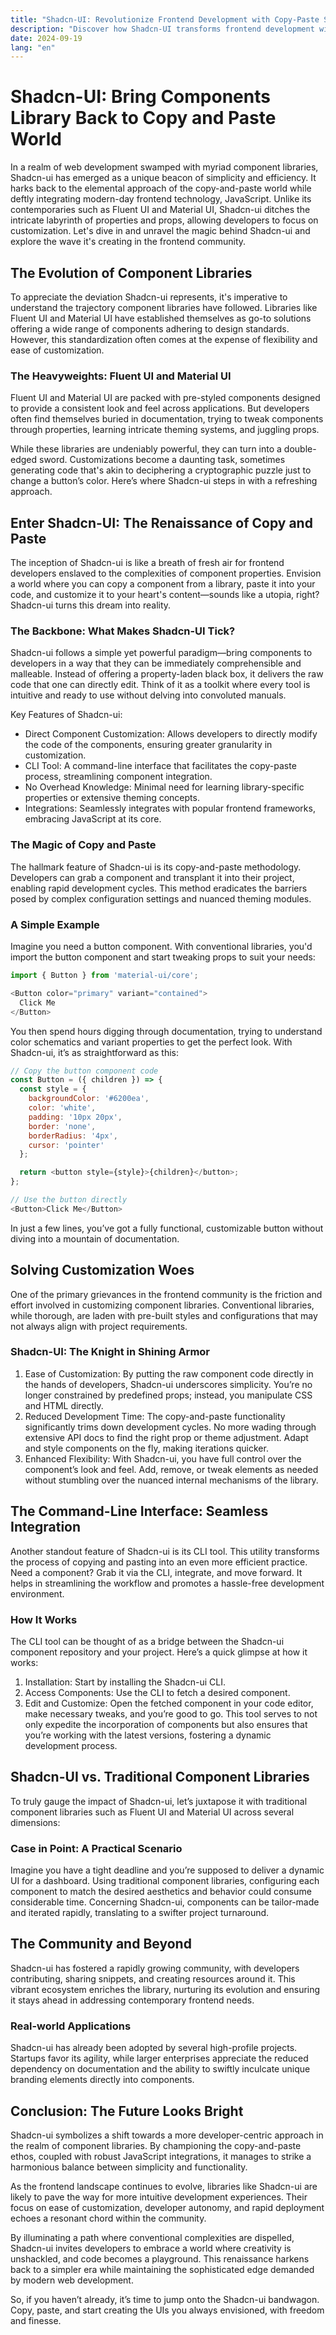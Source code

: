 ```yaml
---
title: "Shadcn-UI: Revolutionize Frontend Development with Copy-Paste Simplicity"
description: "Discover how Shadcn-UI transforms frontend development with its copy-and-paste component library, offering unparalleled simplicity and flexibility. Learn how it stands out in the JavaScript ecosystem."
date: 2024-09-19
lang: "en"
---
```


# Shadcn-UI: Bring Components Library Back to Copy and Paste World

In a realm of web development swamped with myriad component libraries, Shadcn-ui has emerged as a unique beacon of simplicity and efficiency. It harks back to the elemental approach of the copy-and-paste world while deftly integrating modern-day frontend technology, JavaScript. Unlike its contemporaries such as Fluent UI and Material UI, Shadcn-ui ditches the intricate labyrinth of properties and props, allowing developers to focus on customization. Let's dive in and unravel the magic behind Shadcn-ui and explore the wave it's creating in the frontend community.

## The Evolution of Component Libraries

To appreciate the deviation Shadcn-ui represents, it's imperative to understand the trajectory component libraries have followed. Libraries like Fluent UI and Material UI have established themselves as go-to solutions offering a wide range of components adhering to design standards. However, this standardization often comes at the expense of flexibility and ease of customization.

### The Heavyweights: Fluent UI and Material UI

Fluent UI and Material UI are packed with pre-styled components designed to provide a consistent look and feel across applications. But developers often find themselves buried in documentation, trying to tweak components through properties, learning intricate theming systems, and juggling props.

While these libraries are undeniably powerful, they can turn into a double-edged sword. Customizations become a daunting task, sometimes generating code that's akin to deciphering a cryptographic puzzle just to change a button’s color. Here’s where Shadcn-ui steps in with a refreshing approach.

## Enter Shadcn-UI: The Renaissance of Copy and Paste

The inception of Shadcn-ui is like a breath of fresh air for frontend developers enslaved to the complexities of component properties. Envision a world where you can copy a component from a library, paste it into your code, and customize it to your heart's content—sounds like a utopia, right? Shadcn-ui turns this dream into reality.

### The Backbone: What Makes Shadcn-UI Tick?

Shadcn-ui follows a simple yet powerful paradigm—bring components to developers in a way that they can be immediately comprehensible and malleable. Instead of offering a property-laden black box, it delivers the raw code that one can directly edit. Think of it as a toolkit where every tool is intuitive and ready to use without delving into convoluted manuals.

Key Features of Shadcn-ui:

- Direct Component Customization: Allows developers to directly modify the code of the components, ensuring greater granularity in customization.
- CLI Tool: A command-line interface that facilitates the copy-paste process, streamlining component integration.
- No Overhead Knowledge: Minimal need for learning library-specific properties or extensive theming concepts.
- Integrations: Seamlessly integrates with popular frontend frameworks, embracing JavaScript at its core.
### The Magic of Copy and Paste

The hallmark feature of Shadcn-ui is its copy-and-paste methodology. Developers can grab a component and transplant it into their project, enabling rapid development cycles. This method eradicates the barriers posed by complex configuration settings and nuanced theming modules.

### A Simple Example

Imagine you need a button component. With conventional libraries, you'd import the button component and start tweaking props to suit your needs:

```javascript
import { Button } from 'material-ui/core';

<Button color="primary" variant="contained">
  Click Me
</Button>
```

You then spend hours digging through documentation, trying to understand color schematics and variant properties to get the perfect look. With Shadcn-ui, it’s as straightforward as this:

```javascript
// Copy the button component code
const Button = ({ children }) => {
  const style = {
    backgroundColor: '#6200ea',
    color: 'white',
    padding: '10px 20px',
    border: 'none',
    borderRadius: '4px',
    cursor: 'pointer'
  };

  return <button style={style}>{children}</button>;
};

// Use the button directly
<Button>Click Me</Button>
```

In just a few lines, you’ve got a fully functional, customizable button without diving into a mountain of documentation.

## Solving Customization Woes

One of the primary grievances in the frontend community is the friction and effort involved in customizing component libraries. Conventional libraries, while thorough, are laden with pre-built styles and configurations that may not always align with project requirements.

### Shadcn-UI: The Knight in Shining Armor

1. Ease of Customization: By putting the raw component code directly in the hands of developers, Shadcn-ui underscores simplicity. You’re no longer constrained by predefined props; instead, you manipulate CSS and HTML directly.
1. Reduced Development Time: The copy-and-paste functionality significantly trims down development cycles. No more wading through extensive API docs to find the right prop or theme adjustment. Adapt and style components on the fly, making iterations quicker.
1. Enhanced Flexibility: With Shadcn-ui, you have full control over the component’s look and feel. Add, remove, or tweak elements as needed without stumbling over the nuanced internal mechanisms of the library.
## The Command-Line Interface: Seamless Integration

Another standout feature of Shadcn-ui is its CLI tool. This utility transforms the process of copying and pasting into an even more efficient practice. Need a component? Grab it via the CLI, integrate, and move forward. It helps in streamlining the workflow and promotes a hassle-free development environment.

### How It Works

The CLI tool can be thought of as a bridge between the Shadcn-ui component repository and your project. Here’s a quick glimpse at how it works:

1. Installation: Start by installing the Shadcn-ui CLI.
1. Access Components: Use the CLI to fetch a desired component.
1. Edit and Customize: Open the fetched component in your code editor, make necessary tweaks, and you’re good to go.
This tool serves to not only expedite the incorporation of components but also ensures that you’re working with the latest versions, fostering a dynamic development process.

## Shadcn-UI vs. Traditional Component Libraries

To truly gauge the impact of Shadcn-ui, let’s juxtapose it with traditional component libraries such as Fluent UI and Material UI across several dimensions:

### Case in Point: A Practical Scenario

Imagine you have a tight deadline and you’re supposed to deliver a dynamic UI for a dashboard. Using traditional component libraries, configuring each component to match the desired aesthetics and behavior could consume considerable time. Concerning Shadcn-ui, components can be tailor-made and iterated rapidly, translating to a swifter project turnaround.

## The Community and Beyond

Shadcn-ui has fostered a rapidly growing community, with developers contributing, sharing snippets, and creating resources around it. This vibrant ecosystem enriches the library, nurturing its evolution and ensuring it stays ahead in addressing contemporary frontend needs.

### Real-world Applications

Shadcn-ui has already been adopted by several high-profile projects. Startups favor its agility, while larger enterprises appreciate the reduced dependency on documentation and the ability to swiftly inculcate unique branding elements directly into components.

## Conclusion: The Future Looks Bright

Shadcn-ui symbolizes a shift towards a more developer-centric approach in the realm of component libraries. By championing the copy-and-paste ethos, coupled with robust JavaScript integrations, it manages to strike a harmonious balance between simplicity and functionality.

As the frontend landscape continues to evolve, libraries like Shadcn-ui are likely to pave the way for more intuitive development experiences. Their focus on ease of customization, developer autonomy, and rapid deployment echoes a resonant chord within the community.

By illuminating a path where conventional complexities are dispelled, Shadcn-ui invites developers to embrace a world where creativity is unshackled, and code becomes a playground. This renaissance harkens back to a simpler era while maintaining the sophisticated edge demanded by modern web development.

So, if you haven’t already, it’s time to jump onto the Shadcn-ui bandwagon. Copy, paste, and start creating the UIs you always envisioned, with freedom and finesse.